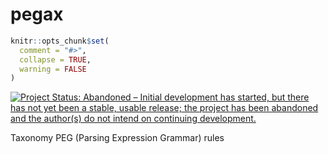pegax
=====

```r
knitr::opts_chunk$set(
  comment = "#>",
  collapse = TRUE,
  warning = FALSE
)
```

[![Project Status: Abandoned – Initial development has started, but there has not yet been a stable, usable release; the project has been abandoned and the author(s) do not intend on continuing development.](https://www.repostatus.org/badges/latest/abandoned.svg)](https://www.repostatus.org/#abandoned)


Taxonomy PEG (Parsing Expression Grammar) rules
